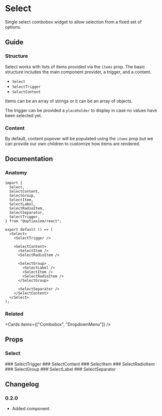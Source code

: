 
# Select

Single select combobox widget to allow selection from a fixed set of options.

<Demo component="select/usage" />

## Guide

### Structure

Select works with lists of items provided via the `items` prop. The basic structure includes the main component provider, a trigger, and a content.

- `Select`
- `SelectTrigger`
- `SelectContent`

Items can be an array of strings or it can be an array of objects.

The trigger can be provided a `placeholder` to display in case no values have been selected yet.

<Demo component="select/overview/usage" />

### Content

By default, content popover will be populated using the `items` prop but we can provide our own children to customize how items are rendered.

<Demo component="select/overview/content-usage" meta="{18-31}" />

## Documentation

### Anatomy

```tsx
import {
  Select,
  SelectContent,
  SelectGroup,
  SelectItem,
  SelectLabel,
  SelectRadioItem,
  SelectSeparator,
  SelectTrigger,
} from "@optiaxiom/react";

export default () => (
  <Select>
    <SelectTrigger />

    <SelectContent>
      <SelectItem />
      <SelectRadioItem />

      <SelectGroup>
        <SelectLabel />
        <SelectItem />
        <SelectRadioItem />
      </SelectGroup>

      <SelectSeparator />
    </SelectContent>
  </Select>
);
```

### Related

<Cards items={["Combobox", "DropdownMenu"]} />

## Props

### Select

<PropsTable component="Select" />
### SelectTrigger
<PropsTable component="SelectTrigger" />
### SelectContent
<PropsTable component="SelectContent" />
### SelectItem
<PropsTable component="SelectItem" />
### SelectRadioItem
<PropsTable component="SelectRadioItem" />
### SelectGroup
<PropsTable component="SelectGroup" />
### SelectLabel
<PropsTable component="SelectLabel" />
### SelectSeparator
<PropsTable component="SelectSeparator" />

## Changelog

### 0.2.0

- Added component
